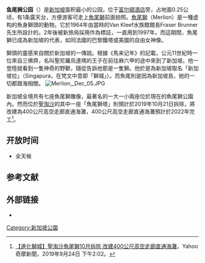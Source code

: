 {{maplink|frame=yes|frame-width=200|frame-align=left|zoom=15|type=point|text=地圖}}
'''鱼尾狮公园'''（{{lang-en|'''Merlion Park'''}}）是[[新加坡|新加坡]]面积最小的公园，位于[[富尔頓酒店|富尔頓酒店]]旁，占地面0.25公顷，有1条露天台，方便游客可走上[[魚尾獅|魚尾獅]]前面拍照。[[魚尾獅|魚尾獅]]（Merlion）是一種虚构的魚身獅頭的動物。它於1964年由當時的Van Kleef水族館館長Fraser Brunner先生所設計的。2年後被新旅局採用作為標誌，一直用到1997年。而這期間，魚尾獅已成為新加坡的代表，如同法國的巴黎鐵塔或美國的自由女神像。
 
獅頭的靈感來自關於新加坡的一傳說。根據《馬来记年》的記載，公元11世紀時一位來自三佛齊，名叫聖尼羅烏達瑪的王子在前往麻六甲的途中來到了新加坡。他一登陸就看到一隻神奇的野獸，隨從告訴他那是一隻獅。他於是為新加坡取名「新加坡拉」（Singapura，在梵文中意即「獅城」）。而魚尾則是因為新加坡島，她的一切都跟海相關。
[[File:Merlion,_Dec_05.JPG|thumb]]

新加坡全境共有七座魚尾獅雕像，最著名的一大一小兩座位於現在的魚尾獅公園內。然而位於[[聖淘沙|聖淘沙]]的其中一座「魚尾獅塔」則預計於2019年10月21日拆除，將改建為400公尺高空走廊直通海灘，400公尺高空走廊直通海灘預計於2022年完工<ref>[https://tw.news.yahoo.com/進化獅城-聖淘沙魚尾獅10月拆除-改建400公尺高空走廊直通海灘-060200626.html 【進化獅城】聖淘沙魚尾獅10月拆除 改建400公尺高空走廊直通海灘]，Yahoo奇摩新聞，2019年9月24日 下午2:02。</ref>。

==开放时间==
*全天候

==参考文献==
{{reflist}}

==外部链接==
*{{OSM|n|1931861591}}

{{Portal|新加坡}}
{{commonscat|Merlion_Park|position=left}}

{{Coord|1|17|12.6|N|103|51|16.3|E|region:SG_type:landmark|display=title}}

{{新加坡旅遊景點|state=expanded}}

[[Category:新加坡公園|Category:新加坡公園]]
